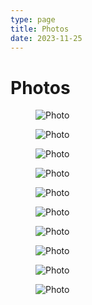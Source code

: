 ```yaml
---
type: page
title: Photos
date: 2023-11-25
---
```


# Photos


<figure>
  <Image
    src={`/images/0.jpeg`}
    alt="Photo"
    width={1125}
    height={750}
    priority
    className="next-image"
  />
</figure>

<figure>
  <Image
    src={`/images/1.jpeg`}
    alt="Photo"
    width={1125}
    height={750}
    priority
    className="next-image"
  />
</figure>

<figure>
  <Image
    src={`/images/2.jpeg`}
    alt="Photo"
    width={1125}
    height={750}
    priority
    className="next-image"
  />
</figure>

<figure>
  <Image
    src={`/images/3.jpeg`}
    alt="Photo"
    width={1125}
    height={750}
    priority
    className="next-image"
  />
</figure>

<figure>
  <Image
    src={`/images/4.jpeg`}
    alt="Photo"
    width={1125}
    height={750}
    priority
    className="next-image"
  />
</figure>

<figure>
  <Image
    src={`/images/5.jpeg`}
    alt="Photo"
    width={1125}
    height={750}
    priority
    className="next-image"
  />
</figure>

<figure>
  <Image
    src={`/images/6.jpeg`}
    alt="Photo"
    width={1125}
    height={750}
    priority
    className="next-image"
  />
</figure>

<figure>
  <Image
    src={`/images/7.jpeg`}
    alt="Photo"
    width={1125}
    height={750}
    priority
    className="next-image"
  />
</figure>

<figure>
  <Image
    src={`/images/8.jpeg`}
    alt="Photo"
    width={1125}
    height={750}
    priority
    className="next-image"
  />
</figure>

<figure>
  <Image
    src={`/images/9.jpeg`}
    alt="Photo"
    width={1125}
    height={750}
    priority
    className="next-image"
  />
</figure>
